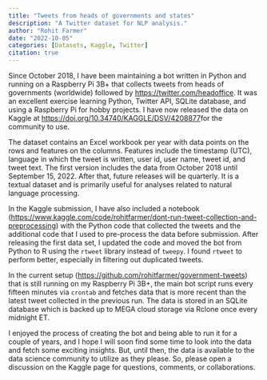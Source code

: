 ```yaml
---
title: "Tweets from heads of governments and states"
description: "A Twitter dataset for NLP analysis."
author: "Rohit Farmer"
date: "2022-10-05"
categories: [Datasets, Kaggle, Twitter]
citation: true
---
```


Since October 2018, I have been maintaining a bot written in Python and running on a Raspberry Pi 3B+ that collects tweets from heads of governments (worldwide) followed by <https://twitter.com/headoffice>. It was an excellent exercise learning Python, Twitter API, SQLite database, and using a Raspberry Pi for hobby projects. I have now released the data on Kaggle at <https://doi.org/10.34740/KAGGLE/DSV/4208877>for the community to use.

The dataset contains an Excel workbook per year with data points on the rows and features on the columns. Features include the timestamp (UTC), language in which the tweet is written, user id, user name, tweet id, and tweet text. The first version includes the data from October 2018 until September 15, 2022. After that, future releases will be quarterly. It is a textual dataset and is primarily useful for analyses related to natural language processing.

In the Kaggle submission, I have also included a notebook (<https://www.kaggle.com/code/rohitfarmer/dont-run-tweet-collection-and-preprocessing>) with the Python code that collected the tweets and the additional code that I used to pre-process the data before submission. After releasing the first data set, I updated the code and moved the bot from Python to R using the `rtweet` library instead of `tweepy`. I found `rtweet` to perform better, especially in filtering out duplicated tweets.

In the current setup (<https://github.com/rohitfarmer/government-tweets>) that is still running on my Raspberry Pi 3B+, the main bot script runs every fifteen minutes via `crontab` and fetches data that is more recent than the latest tweet collected in the previous run. The data is stored in an SQLite database which is backed up to MEGA cloud storage via Rclone once every midnight ET.

I enjoyed the process of creating the bot and being able to run it for a couple of years, and I hope I will soon find some time to look into the data and fetch some exciting insights. But, until then, the data is available to the data science community to utilize as they please. So, please open a discussion on the Kaggle page for questions, comments, or collaborations.
